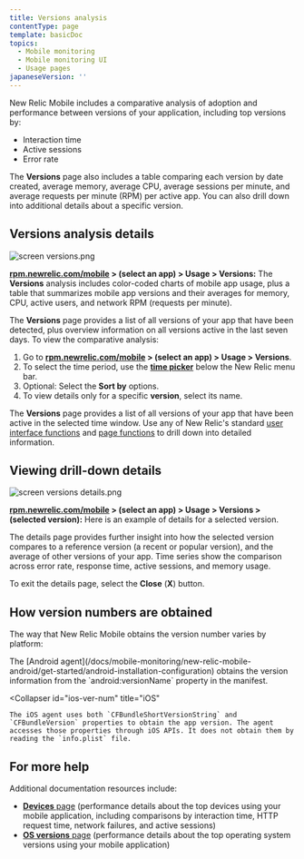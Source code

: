 ```yaml
---
title: Versions analysis
contentType: page
template: basicDoc
topics:
  - Mobile monitoring
  - Mobile monitoring UI
  - Usage pages
japaneseVersion: ''
---
```


New Relic Mobile includes a comparative analysis of adoption and performance between versions of your application, including top versions by:

* Interaction time
* Active sessions
* Error rate

The **Versions** page also includes a table comparing each version by date created, average memory, average CPU, average sessions per minute, and average requests per minute (RPM) per active app. You can also drill down into additional details about a specific version.

## Versions analysis details

![screen versions.png](./images/screen-versions_0.png "screen versions.png")

**[rpm.newrelic.com/mobile](https://rpm.newrelic.com/mobile) > (select an app) > Usage > Versions:** The **Versions** analysis includes color-coded charts of mobile app usage, plus a table that summarizes mobile app versions and their averages for memory, CPU, active users, and network RPM (requests per minute).

The **Versions** page provides a list of all versions of your app that have been detected, plus overview information on all versions active in the last seven days. To view the comparative analysis:

1. Go to **[rpm.newrelic.com/mobile](https://rpm.newrelic.com/mobile) > (select an app) > Usage > Versions**.
2. To select the time period, use the [**time picker**](/docs/site/timepicker-setting-time-periods-to-view-data) below the New Relic menu bar.
3. Optional: Select the **Sort by** options.
4. To view details only for a specific **version**, select its name.

The **Versions** page provides a list of all versions of your app that have been active in the selected time window. Use any of New Relic's standard [user interface functions](/docs/accounts-partnerships/education/getting-started-new-relic/new-relic-user-interface) and [page functions](/docs/accounts-partnerships/education/getting-started-new-relic/standard-dashboard-features) to drill down into detailed information.

## Viewing drill-down details

![screen versions details.png](./images/screen-versions-details_0.png "screen versions details.png")

**[rpm.newrelic.com/mobile](https://rpm.newrelic.com/mobile) > (select an app) > Usage > Versions > (selected version):** Here is an example of details for a selected version.

The details page provides further insight into how the selected version compares to a reference version (a recent or popular version), and the average of other versions of your app. Time series show the comparison across error rate, response time, active sessions, and memory usage.

To exit the details page, select the **Close** (**X**) button.

## How version numbers are obtained

The way that New Relic Mobile obtains the version number varies by platform:

<CollapserGroup>
  <Collapser
    id="android-ver-num"
    title="Android"
  >
    The [Android agent](/docs/mobile-monitoring/new-relic-mobile-android/get-started/android-installation-configuration) obtains the version information from the `android:versionName` property in the manifest.
  </Collapser>

  <Collapser
    id="ios-ver-num"
    title="iOS"
  >
    The iOS agent uses both `CFBundleShortVersionString` and `CFBundleVersion` properties to obtain the app version. The agent accesses those properties through iOS APIs. It does not obtain them by reading the `info.plist` file.
  </Collapser>
</CollapserGroup>

## For more help

Additional documentation resources include:

* [**Devices** page](/docs/mobile-monitoring-ui/devices-dashboard) (performance details about the top devices using your mobile application, including comparisons by interaction time, HTTP request time, network failures, and active sessions)
* [**OS versions** page](/docs/mobile-monitoring-ui/os-versions-dashboard) (performance details about the top operating system versions using your mobile application)
